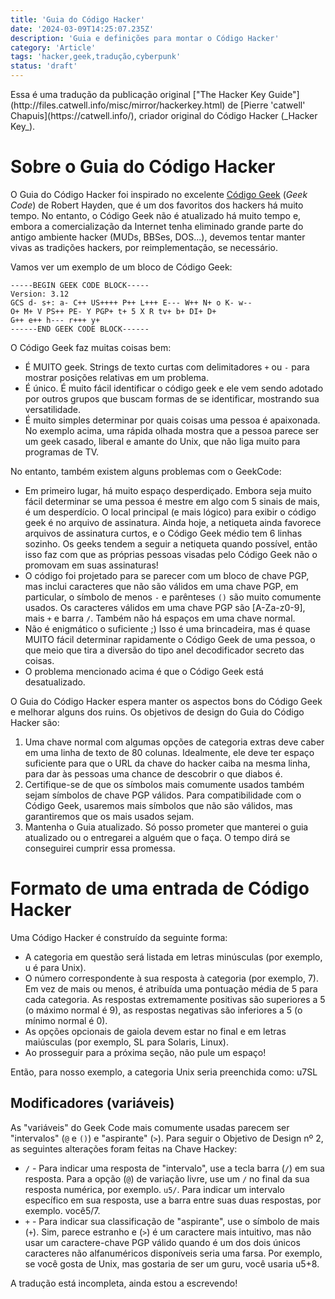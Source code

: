 ```yaml
---
title: 'Guia do Código Hacker'
date: '2024-03-09T14:25:07.235Z'
description: 'Guia e definições para montar o Código Hacker'
category: 'Article'
tags: 'hacker,geek,tradução,cyberpunk'
status: 'draft'
---
```


<Warn>
Essa é uma tradução da publicação original ["The Hacker Key Guide"](http://files.catwell.info/misc/mirror/hackerkey.html) de [Pierre 'catwell' Chapuis](https://catwell.info/), criador original do Código Hacker (_Hacker Key_).
</Warn>

# Sobre o Guia do Código Hacker

O Guia do Código Hacker foi inspirado no excelente [Código Geek](https://web.archive.org/web/20000511144513/http://www.geekcode.com/) (_Geek Code_) de Robert Hayden, que é um dos favoritos dos hackers há muito tempo. No entanto, o Código Geek não é atualizado há muito tempo e, embora a comercialização da Internet tenha eliminado grande parte do antigo ambiente hacker (MUDs, BBSes, DOS...), devemos tentar manter vivas as tradições hackers, por reimplementação, se necessário.

Vamos ver um exemplo de um bloco de Código Geek:

```plaintext
-----BEGIN GEEK CODE BLOCK-----
Version: 3.12
GCS d- s+: a- C++ US++++ P++ L+++ E--- W++ N+ o K- w--
O+ M+ V PS++ PE- Y PGP+ t+ 5 X R tv+ b+ DI+ D+
G++ e++ h--- r+++ y+
------END GEEK CODE BLOCK------
```

O Código Geek faz muitas coisas bem:

- É MUITO geek. Strings de texto curtas com delimitadores `+` ou `-` para mostrar posições relativas em um problema.
- É único. É muito fácil identificar o código geek e ele vem sendo adotado por outros grupos que buscam formas de se identificar, mostrando sua versatilidade.
- É muito simples determinar por quais coisas uma pessoa é apaixonada. No exemplo acima, uma rápida olhada mostra que a pessoa parece ser um geek casado, liberal e amante do Unix, que não liga muito para programas de TV.

No entanto, também existem alguns problemas com o GeekCode:
- Em primeiro lugar, há muito espaço desperdiçado. Embora seja muito fácil determinar se uma pessoa é mestre em algo com 5 sinais de mais, é um desperdício. O local principal (e mais lógico) para exibir o código geek é no arquivo de assinatura. Ainda hoje, a netiqueta ainda favorece arquivos de assinatura curtos, e o Código Geek médio tem 6 linhas sozinho. Os geeks tendem a seguir a netiqueta quando possível, então isso faz com que as próprias pessoas visadas pelo Código Geek não o promovam em suas assinaturas!
- O código foi projetado para se parecer com um bloco de chave PGP, mas inclui caracteres que não são válidos em uma chave PGP, em particular, o símbolo de menos `-` e parênteses `()` são muito comumente usados. Os caracteres válidos em uma chave PGP são [A-Za-z0-9], mais `+` e barra `/`. Também não há espaços em uma chave normal.
- Não é enigmático o suficiente ;) Isso é uma brincadeira, mas é quase MUITO fácil determinar rapidamente o Código Geek de uma pessoa, o que meio que tira a diversão do tipo anel decodificador secreto das coisas.
- O problema mencionado acima é que o Código Geek está desatualizado.

O Guia do Código Hacker espera manter os aspectos bons do Código Geek e melhorar alguns dos ruins.
Os objetivos de design do Guia do Código Hacker são:
1. Uma chave normal com algumas opções de categoria extras deve caber em uma linha de texto de 80 colunas. Idealmente, ele deve ter espaço suficiente para que o URL da chave do hacker caiba na mesma linha, para dar às pessoas uma chance de descobrir o que diabos é.
2. Certifique-se de que os símbolos mais comumente usados também sejam símbolos de chave PGP válidos. Para compatibilidade com o Código Geek, usaremos mais símbolos que não são válidos, mas garantiremos que os mais usados sejam.
3. Mantenha o Guia atualizado. Só posso prometer que manterei o guia atualizado ou o entregarei a alguém que o faça. O tempo dirá se conseguirei cumprir essa promessa.

# Formato de uma entrada de Código Hacker

Uma Código Hacker é construído da seguinte forma:

- A categoria em questão será listada em letras minúsculas (por exemplo, u é para Unix).
- O número correspondente à sua resposta à categoria (por exemplo, 7). Em vez de mais ou menos, é atribuída uma pontuação média de 5 para cada categoria. As respostas extremamente positivas são superiores a 5 (o máximo normal é 9), as respostas negativas são inferiores a 5 (o mínimo normal é 0).
- As opções opcionais de gaiola devem estar no final e em letras maiúsculas (por exemplo, SL para Solaris, Linux).
- Ao prosseguir para a próxima seção, não pule um espaço!

Então, para nosso exemplo, a categoria Unix seria preenchida como: u7SL

## Modificadores (variáveis)

As "variáveis" do Geek Code mais comumente usadas parecem ser "intervalos" (`@` e `()`) e "aspirante" (`>`). Para seguir o Objetivo de Design nº 2, as seguintes alterações foram feitas na Chave Hackey:
- `/` - Para indicar uma resposta de "intervalo", use a tecla barra (`/`) em sua resposta. Para a opção (`@`) de variação livre, use um `/` no final da sua resposta numérica, por exemplo. `u5/`. Para indicar um intervalo específico em sua resposta, use a barra entre suas duas respostas, por exemplo. você5/7.
- `+` - Para indicar sua classificação de "aspirante", use o símbolo de mais (`+`). Sim, parece estranho e (`>`) é um caractere mais intuitivo, mas não usar um caractere-chave PGP válido quando é um dos dois únicos caracteres não alfanuméricos disponíveis seria uma farsa. Por exemplo, se você gosta de Unix, mas gostaria de ser um guru, você usaria u5+8.

<Error>
A tradução está incompleta, ainda estou a escrevendo!
</Error>
